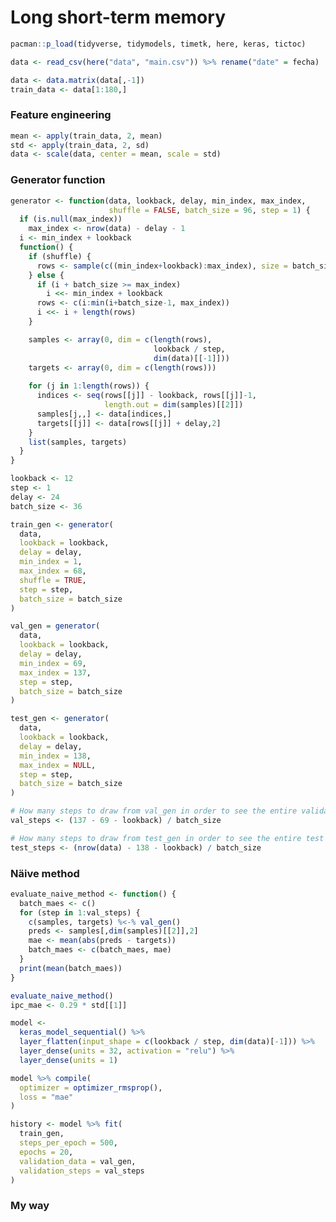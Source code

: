# Long short-term memory

```r
pacman::p_load(tidyverse, tidymodels, timetk, here, keras, tictoc)
```

```r
data <- read_csv(here("data", "main.csv")) %>% rename("date" = fecha)
```

```r
data <- data.matrix(data[,-1])
train_data <- data[1:180,]
```

### Feature engineering

```r
mean <- apply(train_data, 2, mean)
std <- apply(train_data, 2, sd)
data <- scale(data, center = mean, scale = std)
```

### Generator function

```r
generator <- function(data, lookback, delay, min_index, max_index,
                      shuffle = FALSE, batch_size = 96, step = 1) {
  if (is.null(max_index))
    max_index <- nrow(data) - delay - 1
  i <- min_index + lookback
  function() {
    if (shuffle) {
      rows <- sample(c((min_index+lookback):max_index), size = batch_size)
    } else {
      if (i + batch_size >= max_index)
        i <<- min_index + lookback
      rows <- c(i:min(i+batch_size-1, max_index))
      i <<- i + length(rows)
    }

    samples <- array(0, dim = c(length(rows),
                                lookback / step,
                                dim(data)[[-1]]))
    targets <- array(0, dim = c(length(rows)))
                      
    for (j in 1:length(rows)) {
      indices <- seq(rows[[j]] - lookback, rows[[j]]-1,
                     length.out = dim(samples)[[2]])
      samples[j,,] <- data[indices,]
      targets[[j]] <- data[rows[[j]] + delay,2]
    }           
    list(samples, targets)
  }
}
```

```r
lookback <- 12
step <- 1
delay <- 24
batch_size <- 36

train_gen <- generator(
  data,
  lookback = lookback,
  delay = delay,
  min_index = 1,
  max_index = 68,
  shuffle = TRUE,
  step = step, 
  batch_size = batch_size
)

val_gen = generator(
  data,
  lookback = lookback,
  delay = delay,
  min_index = 69,
  max_index = 137,
  step = step,
  batch_size = batch_size
)

test_gen <- generator(
  data,
  lookback = lookback,
  delay = delay,
  min_index = 138,
  max_index = NULL,
  step = step,
  batch_size = batch_size
)

# How many steps to draw from val_gen in order to see the entire validation set
val_steps <- (137 - 69 - lookback) / batch_size

# How many steps to draw from test_gen in order to see the entire test set
test_steps <- (nrow(data) - 138 - lookback) / batch_size
```

### Näive method

```r
evaluate_naive_method <- function() {
  batch_maes <- c()
  for (step in 1:val_steps) {
    c(samples, targets) %<-% val_gen()
    preds <- samples[,dim(samples)[[2]],2]
    mae <- mean(abs(preds - targets))
    batch_maes <- c(batch_maes, mae)
  }
  print(mean(batch_maes))
}

evaluate_naive_method()
ipc_mae <- 0.29 * std[[1]]
```

```r
model <- 
  keras_model_sequential() %>% 
  layer_flatten(input_shape = c(lookback / step, dim(data)[-1])) %>% 
  layer_dense(units = 32, activation = "relu") %>% 
  layer_dense(units = 1)

model %>% compile(
  optimizer = optimizer_rmsprop(),
  loss = "mae"
)

history <- model %>% fit(
  train_gen,
  steps_per_epoch = 500,
  epochs = 20,
  validation_data = val_gen,
  validation_steps = val_steps
)
```

### My way

```r

```
